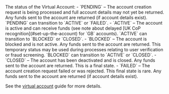 <ResponseField name="Status" type="string" >    
The status of the Virtual Account:
- `PENDING` – The account creation request is being processed and full account details may not yet be returned. Any funds sent to the account are returned (if account details exist). `PENDING` can transition to `ACTIVE` or `FAILED`.
- `ACTIVE` – The account is active and can receive funds (see note about delayed [UK CoP recognition](#set-up-the-account) for `GB` accounts). `ACTIVE` can transition to `BLOCKED` or `CLOSED`. 
- `BLOCKED` – The account is blocked and is not active. Any funds sent to the account are returned. This temporary status may be used during processes relating to user verification or fraud screening. `BLOCKED` can transition to `ACTIVE` or `CLOSED`.
- `CLOSED` – The account has been deactivated and is closed. Any funds sent to the account are returned. This is a final state.
- `FAILED` – The account creation request failed or was rejected. This final state is rare. Any funds sent to the account are returned (if account details exist).

See the [virtual account](/guides/payment-methods/banking/virtual-iban#status) guide for more details.
</ResponseField>
